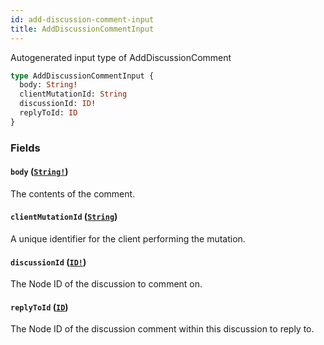 ```yaml
---
id: add-discussion-comment-input
title: AddDiscussionCommentInput
---
```


Autogenerated input type of AddDiscussionComment

```graphql
type AddDiscussionCommentInput {
  body: String!
  clientMutationId: String
  discussionId: ID!
  replyToId: ID
}
```

### Fields

#### `body` ([`String!`](/docs/api/scalars/string))

The contents of the comment.

#### `clientMutationId` ([`String`](/docs/api/scalars/string))

A unique identifier for the client performing the mutation.

#### `discussionId` ([`ID!`](/docs/api/scalars/id))

The Node ID of the discussion to comment on.

#### `replyToId` ([`ID`](/docs/api/scalars/id))

The Node ID of the discussion comment within this discussion to reply to.

